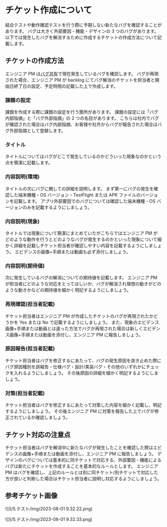 # チケット作成について

結合テストや動作確認テストを行う際に予期しない新たなバグを確認することがあります。
バグは大きく外部要因・機能・デザインの 3 つのバグがあります。
以下では発生したバグを解消するために作成するチケットの作成方法について記載します。

## チケットの作成方法

エンジニア PM は[バグ共有](https://docs.page/pentagon-tokyo/ptg-quality~issue28/5.%E3%83%86%E3%82%B9%E3%83%88/%E3%83%90%E3%82%B0%E5%85%B1%E6%9C%89)で現在発生しているバグを確認します。
バグが再現された場合、エンジニア PM が backlog にてバグ解消のチケットを担当者と開始日終了日の設定、予定時間の記載した上で作成します。

### 課題の設定

課題を作成する際に課題の設定を行う箇所があります。
課題の設定には「バグ内部指摘」と「バグ外部指摘」の 2 つの名目があります。
こちらは社内でバグが確認された場合はバグ内部指摘、お客様や社外からバグが報告された場合はバグ外部指摘として登録します。

### タイトル

タイトルについてはバグがどこで発生しているのかどういった現象なのかという点を簡潔に記載します。

### 内容説明(環境)

タイトルの次にバグに関しての詳細を説明します。
まず第一にバグの発生を確認した端末機種・OS バージョン・TestFlight または APK ファイルのバージョンを記載します。
アプリ外部要因でのバグについては確認した端末機種・OS バージョンのみを記載するようにしましょう。

### 内容説明(現象)

タイトルでは現象について簡潔にまとめていたがこちらではエンジニア PM がどのような動作を行うとどのようなバグが発生するのかといった現象について細かく詳細を記載しチケット担当者が確認しやすい内容を記載するようにしましょう。
エビデンスの画像+手順または動画も必ず添付しましょう。

### 内容説明(期待値)

次に発生しているバグの解消についての期待値を記載します。
エンジニア PM が担当者にどのような対応をとってほしいか、バグが解消され理想の動きがどのような動きかなどの期待値を細かく明記するようにしましょう。

### 再現確認(担当者記載)

チケット担当者はエンジニア PM が作成したチケットのバグが再現されたかどうかを Yes または No で記載するようにしましょう。
また、現象のエビデンス画像+手順または動画とは違った方法でバグが再現された場合は新しくエビデンス画像+手順または動画を添付し、エンジニア PM に報告しましょう。

### 原因報告(担当者記載)

チケット担当者はバグを修正するにあたって、バグの発生原因を突き止めた際にバグ原因種別を誤報告・仕様バグ・設計/実装バグ・その他のいずれかにチェックを入れるようにしましょう。
その後原因の詳細を細かく明記するようにしましょう。

### 対策(担当者記載)

チケット担当者はバグを修正するにあたって対策した内容を細かく記載し、明記するようにしましょう。
その後エンジニア PM に対策を報告した上でバグが修正されているか確認しましょう。

## チケット対応の注意点

チケット担当者はバグを解消中に新たなバグが発生したことを確認した際はエビデンスの画像+手順または動画を添付し、エンジニア PM に報告しましょう。
デザインのバグについては基本的に同チケットで対応する、外部要因・機能によるバグは新たにチケットを作成することを基本的なルールとします。
エンジニア PM はバグを確認し、上記のルールとは別に同チケット/別チケットで対応した方が良いと判断した場合はチケット担当者に説明し対応するようにしましょう。

## 参考チケット画像
![](/5.テスト/img/2023-08-01 9.32.22.png)

![](/5.テスト/img/2023-08-01 9.32.33.png)